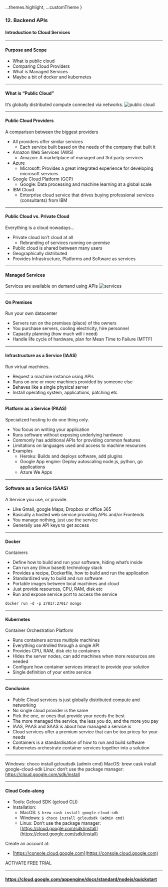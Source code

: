 
  ...themes.highlight,
  ...customTheme
}


### 12. Backend APIs
#### Introduction to Cloud Services

---

#### Purpose and Scope

* What is public cloud
* Comparing Cloud Providers
* What is Managed Services
* Maybe a bit of docker and kubernetes



---

#### What is “Public Cloud”
It’s globally distributed compute connected via networks.
<img src={img1} alt="public cloud"/>

---

#### Public Cloud Providers

A comparison between the biggest providers

* All providers offer similar services
  * Each service built based on the needs of the company that built it
* Amazon Web Services (AWS)
  * Amazon: A marketplace of managed and 3rd party services
* Azure
  * Microsoft: Provides a great integrated experience for developing microsoft services
* Google Cloud Platform (GCP)
  * Google: Data processing and machine learning at a global scale
* IBM Cloud
  * Enterprise cloud service that drives buying professional services (consultants) from IBM


---


#### Public Cloud vs. Private Cloud

Everything is a cloud nowadays...
* Private cloud isn’t cloud at all
  * Rebranding of services running on-premise
* Public cloud is shared between many users
* Geographically distributed
* Provides Infrastructure, Platforms and Software as services


---

#### Managed Services
Services are available on demand using APIs
<img src={img2} alt="services"/>

---

#### On Premises

Run your own datacenter
* Servers run on the premises (place) of the owners
* You purchase servers, cooling electricity, hire personnel
* Capacity planning (how much will i need)
* Handle life cycle of hardware, plan for Mean Time to Failure (MTTF)


---

#### Infrastructure as a Service (IAAS)

Run virtual machines.
* Request a machine instance using APIs
* Runs on one or more machines provided by someone else
* Behaves like a single physical server
* Install operating system, applications, patching etc


---
				

#### Platform as a Service (PAAS)

Specialized hosting to do one thing only.

* You focus on writing your application
* Runs software without exposing underlying hardware
* Commonly has additional APIs for providing common features
* Limitations on languages used and access to machine resources
* Examples
  * Heroku: Builds and deploys software, add plugins
  * Google App engine: Deploy autoscaling node.js, python, go applications
  * Azure We Apps


---

#### Software as a Service (SAAS)

A Service you use, or provide.

* Like Gmail, google Maps, Dropbox or office 365
* Basically a hosted web service providing APIs and/or Frontends
* You manage nothing, just use the service
* Generally use API keys to get access


---

#### Docker

Containers

* Define how to build and run your software, hiding what’s inside
* Can run any (linux based) technology stack
* Provides a recipe, Dockerfile, how to build and run the application
* Standardized way to build and run software
* Portable images between local machines and cloud
* Just provide resources, CPU, RAM, disk etc
* Run and expose service port to access the service
```Shell
docker run -d -p 27017:27017 mongo
```


---

#### Kubernetes

Container Orchestration Platform

* Runs containers across multiple machines
* Everything controlled through a single API
* Provides CPU, RAM, disk etc to containers
* Hides the server nodes, can add machines when more resources are needed
* Configure how container services interact to provide your solution
* Single definition of your entire service



---

#### Conclusion

* Public Cloud services is just globally distributed compute and networking
* No single cloud provider is the same
* Pick the one, or ones that provide your needs the best
* The more managed the service, the less you do, and the more you pay
* IAAS, PAAS and SAAS is about how managed a service is
* Cloud services offer a premium service that can be too pricey for your needs
* Containers is a standardisation of how to run and build software
* Kubernetes orchestrate container services together into a solution


---

#### 

Windows: choco install gcloudsdk (admin cmd)
MacOS: brew cask install google-cloud-sdk
Linux: don’t use the package manager: https://cloud.google.com/sdk/install


---

#### Cloud Code-along
* Tools: Gcloud SDK (gcloud CLI)
* Installation:
  * MacOS: ```$ brew cask install google-cloud-sdk```
  * Windows: ```$ choco install gcloudsdk (admin cmd)```
  * Linux: Don’t use the package manager: [https://cloud.google.com/sdk/install](https://cloud.google.com/sdk/install)

Create an account at:
* [https://console.cloud.google.com](https://console.cloud.google.com)

ACTIVATE FREE TRIAL


---	

#### <a href="https://cloud.google.com/appengine/docs/standard/nodejs/quickstart" target="blank">https://cloud.google.com/appengine/docs/standard/nodejs/quickstart</a>